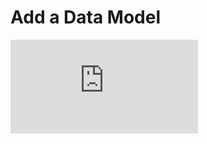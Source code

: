 
# Add a Data Model

<div style={{ position: "relative", paddingBottom: "62.5%", height: 0 }}>
  <iframe
    src="https://www.loom.com/embed/16445a878e2d4e12af36241ce581345d?hide_owner=true&hide_share=true&hide_title=true&hideEmbedTopBar=true"
    frameBorder={0}
    webkitallowfullscreen="true"
    mozallowfullscreen="true"
    allowFullScreen={true}
    style={{
      position: "absolute",
      top: 0,
      left: 0,
      width: "100%",
      height: "100%",
    }}
  />
</div>

When possible, you should try to modify or extend an existing data model instead of adding new data models for each new analysis. This section shows you how to quickly add data if you're getting started, you should also check out [Data Models Overview](/docs/data-modeling) and [Data Modeling Best Practices](/docs/best-practices)

<Callout type="info">
  **Preparing Data for Glean**— Each Glean model is based on an underlying data
  table. For more technical advice see the best practices section on creating
  [denormalized data tables](https://docs.glean.io/docs/data-modeling/best-practices). If your data
  isn't quite in the right format in your database, it's possible to specify an
  underlying data query that will run as you explore data.
</Callout>

1. From your [project homepage](https://glean.io/app/), click `New Model`.
2. Select the data connection you'd like to use or `Uploads` if you want to use [a file from your computer](/docs/data-modeling/query-data-files).
3. Select either an existing table or click `SQL Editor` to use a custom query.
4. Click `Build Model` to create the initial data model (all date fields and a row count metric are added by default).
5. Edit the name of the data model at the top of the page.
6. Add additional metrics and attributes by clicking `Add metric` and `Add Attribute` next to the name of the field.
7. Create a SQL based custom metric by clicking `+ Add Custom Metric` (see [Metrics](/data-modeling/metrics) for more details).
8. Click `Save Model` then click `Open in Explore` to start exploring the data.
